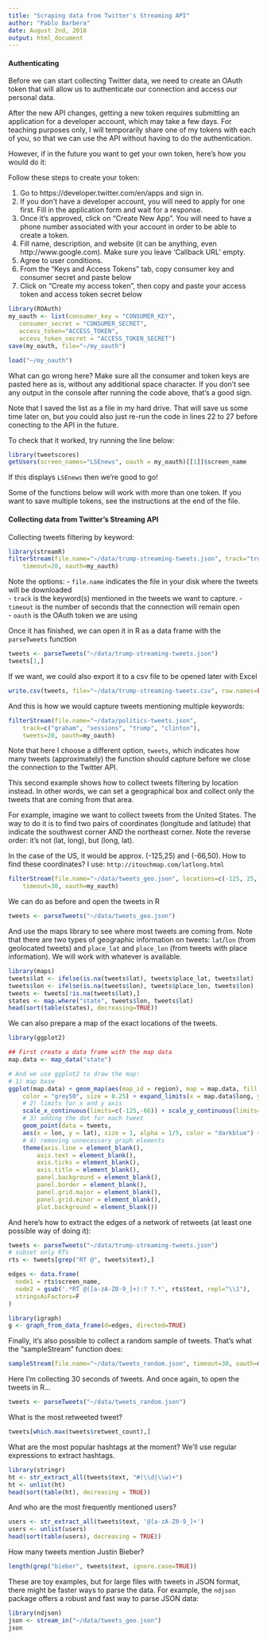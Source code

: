 ```yaml
---
title: "Scraping data from Twitter's Streaming API"
author: "Pablo Barbera"
date: August 2nd, 2018
output: html_document
---
```


#### Authenticating

Before we can start collecting Twitter data, we need to create an OAuth token that will allow us to authenticate our connection and access our personal data.

After the new API changes, getting a new token requires submitting an application for a developer account, which may take a few days. For teaching purposes only, I will temporarily share one of my tokens with each of you, so that we can use the API without having to do the authentication.

However, if in the future you want to get your own token, here's how you would do it:

Follow these steps to create your token:

1. Go to https://developer.twitter.com/en/apps and sign in.  
2. If you don't have a developer account, you will need to apply for one first. Fill in the application form and wait for a response.
3. Once it's approved, click on "Create New App". You will need to have a phone number associated with your account in order to be able to create a token.  
4. Fill name, description, and website (it can be anything, even http://www.google.com). Make sure you leave 'Callback URL' empty.
5. Agree to user conditions.  
6. From the "Keys and Access Tokens" tab, copy consumer key and consumer secret and paste below
7. Click on "Create my access token", then copy and paste your access token and access token secret below

```r
library(ROAuth)
my_oauth <- list(consumer_key = "CONSUMER_KEY",
   consumer_secret = "CONSUMER_SECRET",
   access_token="ACCESS_TOKEN",
   access_token_secret = "ACCESS_TOKEN_SECRET")
save(my_oauth, file="~/my_oauth")
```
```r
load("~/my_oauth")
```

What can go wrong here? Make sure all the consumer and token keys are pasted here as is, without any additional space character. If you don't see any output in the console after running the code above, that's a good sign.

Note that I saved the list as a file in my hard drive. That will save us some time later on, but you could also just re-run the code in lines 22 to 27 before conecting to the API in the future.

To check that it worked, try running the line below:

```r
library(tweetscores)
getUsers(screen_names="LSEnews", oauth = my_oauth)[[1]]$screen_name
```

If this displays `LSEnews` then we're good to go!

Some of the functions below will work with more than one token. If you want to save multiple tokens, see the instructions at the end of the file.

#### Collecting data from Twitter's Streaming API

Collecting tweets filtering by keyword:

```r
library(streamR)
filterStream(file.name="~/data/trump-streaming-tweets.json", track="trump", 
    timeout=20, oauth=my_oauth)
```

Note the options:
- `file.name` indicates the file in your disk where the tweets will be downloaded  
- `track` is the keyword(s) mentioned in the tweets we want to capture.
- `timeout` is the number of seconds that the connection will remain open  
- `oauth` is the OAuth token we are using

Once it has finished, we can open it in R as a data frame with the `parseTweets` function
```r
tweets <- parseTweets("~/data/trump-streaming-tweets.json")
tweets[1,]
```

If we want, we could also export it to a csv file to be opened later with Excel
```r
write.csv(tweets, file="~/data/trump-streaming-tweets.csv", row.names=FALSE)
```

And this is how we would capture tweets mentioning multiple keywords:
```r
filterStream(file.name="~/data/politics-tweets.json", 
	track=c("graham", "sessions", "trump", "clinton"),
    tweets=20, oauth=my_oauth)
```

Note that here I choose a different option, `tweets`, which indicates how many tweets (approximately) the function should capture before we close the connection to the Twitter API.

This second example shows how to collect tweets filtering by location instead. In other words, we can set a geographical box and collect only the tweets that are coming from that area.

For example, imagine we want to collect tweets from the United States. The way to do it is to find two pairs of coordinates (longitude and latitude) that indicate the southwest corner AND the northeast corner. Note the reverse order: it's not (lat, long), but (long, lat).

In the case of the US, it would be approx. (-125,25) and (-66,50). How to find these coordinates? I use: `http://itouchmap.com/latlong.html`

```r
filterStream(file.name="~/data/tweets_geo.json", locations=c(-125, 25, -66, 50), 
    timeout=30, oauth=my_oauth)
```

We can do as before and open the tweets in R
```r
tweets <- parseTweets("~/data/tweets_geo.json")
```

And use the maps library to see where most tweets are coming from. Note that there are two types of geographic information on tweets: `lat`/`lon` (from geolocated tweets) and `place_lat` and `place_lon` (from tweets with place information). We will work with whatever is available.

```r
library(maps)
tweets$lat <- ifelse(is.na(tweets$lat), tweets$place_lat, tweets$lat)
tweets$lon <- ifelse(is.na(tweets$lon), tweets$place_lon, tweets$lon)
tweets <- tweets[!is.na(tweets$lat),]
states <- map.where("state", tweets$lon, tweets$lat)
head(sort(table(states), decreasing=TRUE))
```

We can also prepare a map of the exact locations of the tweets.

```r
library(ggplot2)

## First create a data frame with the map data 
map.data <- map_data("state")

# And we use ggplot2 to draw the map:
# 1) map base
ggplot(map.data) + geom_map(aes(map_id = region), map = map.data, fill = "grey90", 
    color = "grey50", size = 0.25) + expand_limits(x = map.data$long, y = map.data$lat) + 
    # 2) limits for x and y axis
    scale_x_continuous(limits=c(-125,-66)) + scale_y_continuous(limits=c(25,50)) +
    # 3) adding the dot for each tweet
    geom_point(data = tweets, 
    aes(x = lon, y = lat), size = 1, alpha = 1/5, color = "darkblue") +
    # 4) removing unnecessary graph elements
    theme(axis.line = element_blank(), 
    	axis.text = element_blank(), 
    	axis.ticks = element_blank(), 
        axis.title = element_blank(), 
        panel.background = element_blank(), 
        panel.border = element_blank(), 
        panel.grid.major = element_blank(), 
        panel.grid.minor = element_blank(), 
        plot.background = element_blank()) 
```

And here's how to extract the edges of a network of retweets (at least one possible way of doing it):

```r
tweets <- parseTweets("~/data/trump-streaming-tweets.json")
# subset only RTs
rts <- tweets[grep("RT @", tweets$text),]

edges <- data.frame(
  node1 = rts$screen_name,
  node2 = gsub('.*RT @([a-zA-Z0-9_]+):? ?.*', rts$text, repl="\\1"),
  stringsAsFactors=F
)

library(igraph)
g <- graph_from_data_frame(d=edges, directed=TRUE)

```

Finally, it's also possible to collect a random sample of tweets. That's what the "sampleStream" function does:

```r
sampleStream(file.name="~/data/tweets_random.json", timeout=30, oauth=my_oauth)
```

Here I'm collecting 30 seconds of tweets. And once again, to open the tweets in R...
```r
tweets <- parseTweets("~/data/tweets_random.json")
```

What is the most retweeted tweet?
```r
tweets[which.max(tweets$retweet_count),]
```

What are the most popular hashtags at the moment? We'll use regular expressions to extract hashtags.
```r
library(stringr)
ht <- str_extract_all(tweets$text, "#(\\d|\\w)+")
ht <- unlist(ht)
head(sort(table(ht), decreasing = TRUE))
```

And who are the most frequently mentioned users?

```r
users <- str_extract_all(tweets$text, '@[a-zA-Z0-9_]+')
users <- unlist(users)
head(sort(table(users), decreasing = TRUE))
```

How many tweets mention Justin Bieber?
```r
length(grep("bieber", tweets$text, ignore.case=TRUE))
```

These are toy examples, but for large files with tweets in JSON format, there might be faster ways to parse the data. For example, the `ndjson` package offers a robust and fast way to parse JSON data:

```r
library(ndjson)
json <- stream_in("~/data/tweets_geo.json")
json
```

